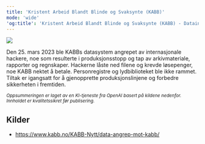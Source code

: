 ```yaml
---
title: 'Kristent Arbeid Blandt Blinde og Svaksynte (KABB)'
mode: 'wide'
'og:title': 'Kristent Arbeid Blandt Blinde og Svaksynte (KABB) - Datainnbrudd.no'
---
```


<Frame>
<img src="/images/kabb.png" noZoom/>
</Frame>

Den 25. mars 2023 ble KABBs datasystem angrepet av internasjonale hackere, noe som resulterte i produksjonsstopp og tap av arkivmateriale, rapporter og regnskaper. Hackerne låste ned filene og krevde løsepenger, noe KABB nektet å betale. Personregistre og lydbiblioteket ble ikke rammet. Tiltak er igangsatt for å gjenopprette produksjonslinjene og forbedre sikkerheten i fremtiden.

<sup><i>Oppsummeringen er laget av en KI-tjeneste fra OpenAI basert på kildene nedenfor. Innholdet er kvalitetssikret før publisering.</i></sup>

## Kilder
- https://www.kabb.no/KABB-Nytt/data-angrep-mot-kabb/
